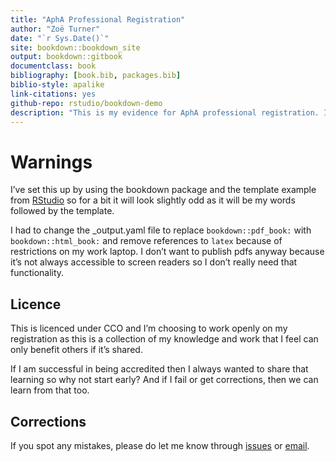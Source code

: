 ```yaml
--- 
title: "AphA Professional Registration"
author: "Zoë Turner"
date: "`r Sys.Date()`"
site: bookdown::bookdown_site
output: bookdown::gitbook
documentclass: book
bibliography: [book.bib, packages.bib]
biblio-style: apalike
link-citations: yes
github-repo: rstudio/bookdown-demo
description: "This is my evidence for AphA professional registration. I'm being 'radically open' about this by publishing it in bookdown through GitHub and publish on Netlify."
---
```


# Warnings

I've set this up by using the bookdown package and the template example from [RStudio](https://github.com/rstudio/bookdown-demo) so for a bit it will look slightly odd as it will be my words followed by the template. 

I had to change the _output.yaml file to replace `bookdown::pdf_book:` with `bookdown::html_book:` and remove references to `latex` because of restrictions on my work laptop. I don't want to publish pdfs anyway because it's not always accessible to screen readers so I don't really need that functionality.

## Licence

This is licenced under CCO and I'm choosing to work openly on my registration as this is a collection of my knowledge and work that I feel can only benefit others if it's shared. 

If I am successful in being accredited then I always wanted to share that learning so why not start early? And if I fail or get corrections, then we can learn from that too.

## Corrections

If you spot any mistakes, please do let me know through [issues](https://github.com/Lextuga007/professional-registration/issues) or [email](mailto:zoe.turner2@nottshc.nhs.uk). 
